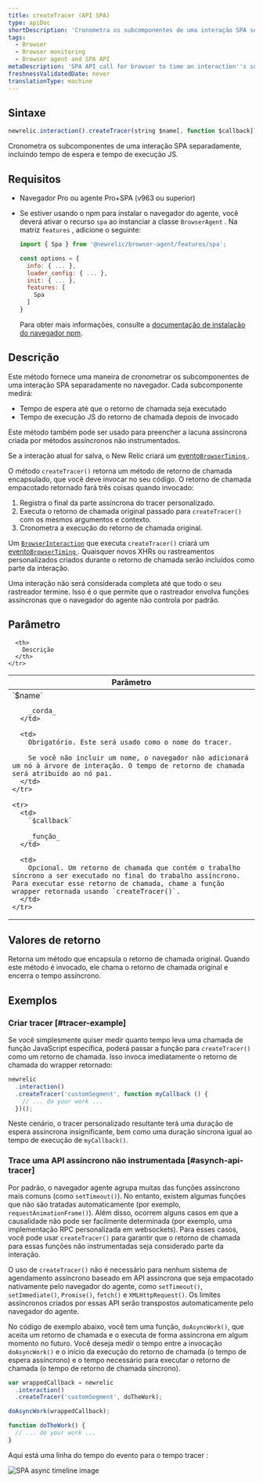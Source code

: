```yaml
---
title: createTracer (API SPA)
type: apiDoc
shortDescription: 'Cronometra os subcomponentes de uma interação SPA separadamente, incluindo tempo de espera e tempo de execução JS.'
tags:
  - Browser
  - Browser monitoring
  - Browser agent and SPA API
metaDescription: 'SPA API call for browser to time an interaction''s sub-components separately, including wait time and JS execution time.'
freshnessValidatedDate: never
translationType: machine
---
```



## Sintaxe

```js
newrelic.interaction().createTracer(string $name[, function $callback])
```

Cronometra os subcomponentes de uma interação SPA separadamente, incluindo tempo de espera e tempo de execução JS.

## Requisitos

* Navegador Pro ou agente Pro+SPA (v963 ou superior)

* Se estiver usando o npm para instalar o navegador do agente, você deverá ativar o recurso `spa` ao instanciar a classe `BrowserAgent` . Na matriz `features` , adicione o seguinte:

  ```js
  import { Spa } from '@newrelic/browser-agent/features/spa';

  const options = {
    info: { ... },
    loader_config: { ... },
    init: { ... },
    features: [
      Spa
    ]
  }
  ```

  Para obter mais informações, consulte a [documentação de instalação do navegador npm](https://www.npmjs.com/package/@newrelic/browser-agent#new-relic-browser-agent).

## Descrição

Este método fornece uma maneira de cronometrar os subcomponentes de uma interação SPA separadamente no navegador. Cada subcomponente medirá:

* Tempo de espera até que o retorno de chamada seja executado
* Tempo de execução JS do retorno de chamada depois de invocado

Este método também pode ser usado para preencher a lacuna assíncrona criada por métodos assíncronos não instrumentados.

Se a interação atual for salva, o New Relic criará um [evento`BrowserTiming` ](/docs/insights/explore-data/attributes/browser-default-attributes-insights#browsertiming-attributes).

O método `createTracer()` retorna um método de retorno de chamada encapsulado, que você deve invocar no seu código. O retorno de chamada empacotado retornado fará três coisas quando invocado:

1. Registra o final da parte assíncrona do tracer personalizado.
2. Executa o retorno de chamada original passado para `createTracer()` com os mesmos argumentos e contexto.
3. Cronometra a execução do retorno de chamada original.

Um [`BrowserInteraction`](/docs/insights/explore-data/attributes/browser-default-attributes-insights#browserinteraction-attributes) que executa `createTracer()` criará um [evento`BrowserTiming` ](/docs/insights/explore-data/attributes/browser-default-attributes-insights#browsertiming-attributes). Quaisquer novos XHRs ou rastreamentos personalizados criados durante o retorno de chamada serão incluídos como parte da interação.

Uma interação não será considerada completa até que todo o seu rastreador termine. Isso é o que permite que o rastreador envolva funções assíncronas que o navegador do agente não controla por padrão.

## Parâmetro

<table>
  <thead>
    <tr>
      <th width="25%">
        Parâmetro
      </th>

      <th>
        Descrição
      </th>
    </tr>
  </thead>

  <tbody>
    <tr>
      <td>
        `$name`

        _corda_
      </td>

      <td>
        Obrigatório. Este será usado como o nome do tracer.

        Se você não incluir um nome, o navegador não adicionará um nó à árvore de interação. O tempo de retorno de chamada será atribuído ao nó pai.
      </td>
    </tr>

    <tr>
      <td>
        `$callback`

        _função_
      </td>

      <td>
        Opcional. Um retorno de chamada que contém o trabalho síncrono a ser executado no final do trabalho assíncrono. Para executar esse retorno de chamada, chame a função wrapper retornada usando `createTracer()`.
      </td>
    </tr>
  </tbody>
</table>

## Valores de retorno

Retorna um método que encapsula o retorno de chamada original. Quando este método é invocado, ele chama o retorno de chamada original e encerra o tempo assíncrono.

## Exemplos

### Criar tracer [#tracer-example]

Se você simplesmente quiser medir quanto tempo leva uma chamada de função JavaScript específica, poderá passar a função para `createTracer()` como um retorno de chamada. Isso invoca imediatamente o retorno de chamada do wrapper retornado:

```js
newrelic
  .interaction()
  .createTracer('customSegment', function myCallback () {
    // ... do your work ...
  })();
```

Neste cenário, o tracer personalizado resultante terá uma duração de espera assíncrona insignificante, bem como uma duração síncrona igual ao tempo de execução de `myCallback()`.

### Trace uma API assíncrono não instrumentada [#asynch-api-tracer]

Por padrão, o navegador agente agrupa muitas das funções assíncrono mais comuns (como `setTimeout()`). No entanto, existem algumas funções que não são tratadas automaticamente (por exemplo, `requestAnimationFrame()`). Além disso, ocorrem alguns casos em que a causalidade não pode ser facilmente determinada (por exemplo, uma implementação RPC personalizada em websockets). Para esses casos, você pode usar `createTracer()` para garantir que o retorno de chamada para essas funções não instrumentadas seja considerado parte da interação.

O uso de `createTracer()` não é necessário para nenhum sistema de agendamento assíncrono baseado em API assíncrona que seja empacotado nativamente pelo navegador do agente, como `setTimeout()`, `setImmediate()`, `Promise()`, `fetch()` e `XMLHttpRequest()`. Os limites assíncronos criados por essas API serão transpostos automaticamente pelo navegador do agente.

No código de exemplo abaixo, você tem uma função, `doAsyncWork()`, que aceita um retorno de chamada e o executa de forma assíncrona em algum momento no futuro. Você deseja medir o tempo entre a invocação `doAsyncWork()` e o início da execução do retorno de chamada (o tempo de espera assíncrono) e o tempo necessário para executar o retorno de chamada (o tempo de retorno de chamada síncrono).

```js
var wrappedCallback = newrelic
  .interaction()
  .createTracer('customSegment', doTheWork);

doAsyncWork(wrappedCallback);

function doTheWork() {
  // ... do your work ...
}
```

Aqui está uma linha do tempo do evento para o tempo tracer :

<img
  title="spa-trace-async-timeline.png"
  alt="SPA async timeline image"
  src={browserAsyncTimeline}
/>